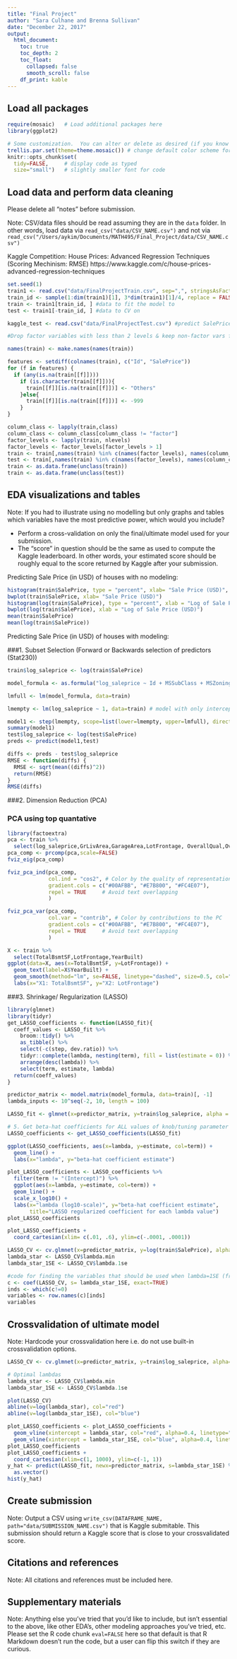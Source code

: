 ```yaml
---
title: "Final Project"
author: "Sara Culhane and Brenna Sullivan"
date: "December 22, 2017"
output:
  html_document:
    toc: true
    toc_depth: 2
    toc_float:
      collapsed: false
      smooth_scroll: false
    df_print: kable
---
```





## Load all packages

```r
require(mosaic)   # Load additional packages here 
library(ggplot2)

# Some customization.  You can alter or delete as desired (if you know what you are doing).
trellis.par.set(theme=theme.mosaic()) # change default color scheme for lattice
knitr::opts_chunk$set(
  tidy=FALSE,     # display code as typed
  size="small")   # slightly smaller font for code
```



## Load data and perform data cleaning

Please delete all "notes" before submission.

Note: CSV/data files should be read assuming they are in the `data` folder. In
other words, load data via `read_csv("data/CSV_NAME.csv")` and not via
`read_csv("/Users/aykim/Documents/MATH495/Final_Project/data/CSV_NAME.csv")`

Kaggle Competition: House Prices: Advanced Regression Techniques (Scoring Mechinism: RMSE)
https://www.kaggle.com/c/house-prices-advanced-regression-techniques

```r
set.seed(1)
train1 <- read.csv("data/FinalProjectTrain.csv", sep=",", stringsAsFactors = F)
train_id <- sample(1:dim(train1)[1], 3*dim(train1)[1]/4, replace = FALSE)
train <- train1[train_id, ] #data to fit the model to
test <- train1[-train_id, ] #data to CV on

kaggle_test <- read.csv("data/FinalProjectTest.csv") #predict SalePrice for kaggle submission
```


```r
#Drop factor variables with less than 2 levels & keep non-factor vars from Kaggle Competition discusstion(https://www.kaggle.com/c/house-prices-advanced-regression-techniques/discussion/24399)

names(train) <- make.names(names(train))

features <- setdiff(colnames(train), c("Id", "SalePrice"))
for (f in features) {
  if (any(is.na(train[[f]]))) 
    if (is.character(train[[f]])){ 
      train[[f]][is.na(train[[f]])] <- "Others"
    }else{
      train[[f]][is.na(train[[f]])] <- -999  
    }
}

column_class <- lapply(train,class)
column_class <- column_class[column_class != "factor"]
factor_levels <- lapply(train, nlevels)
factor_levels <- factor_levels[factor_levels > 1]
train <- train[,names(train) %in% c(names(factor_levels), names(column_class))]
test <- train[,names(train) %in% c(names(factor_levels), names(column_class))]
train <- as.data.frame(unclass(train))
train <- as.data.frame(unclass(test))
```

## EDA visualizations and tables

Note: If you had to illustrate using no modelling but only graphs and tables which
variables have the most predictive power, which would you include?

* Perform a cross-validation on only the final/ultimate model used for your
submission.
* The "score" in question should be the same as used to compute the Kaggle
leaderboard. In other words, your estimated score should be roughly equal to the
score returned by Kaggle after your submission.

Predicting Sale Price (in USD) of houses with no modeling:

```r
histogram(train$SalePrice, type = "percent", xlab= "Sale Price (USD)", ylab= "Percent of Homes") #skewed right, not normal
bwplot(train$SalePrice, xlab= "Sale Price (USD)")
histogram(log(train$SalePrice), type = "percent", xlab = "Log of Sale Price (USD)", ylab = "Percent of Homes") #much more normal when logSalePrice is used
bwplot(log(train$SalePrice), xlab = "Log of Sale Price (USD)")
mean(train$SalePrice)
mean(log(train$SalePrice))
```

Predicting Sale Price (in USD) of houses with modeling:

###1. Subset Selection (Forward or Backwards selection of predictors (Stat230))

```r
train$log_saleprice <- log(train$SalePrice)

model_formula <- as.formula("log_saleprice ~ Id + MSSubClass + MSZoning + LotFrontage + LotArea + Street + Alley + LotShape + LandContour + LotConfig + LandSlope + Neighborhood + Condition1 + Condition2+ BldgType + HouseStyle + OverallQual + OverallCond + YearBuilt +YearRemodAdd + RoofStyle + RoofMatl + Exterior1st + Exterior2nd + MasVnrType + MasVnrArea + ExterQual + ExterCond + Foundation + BsmtCond + BsmtExposure + BsmtFinType1 + BsmtFinSF1 + BsmtFinType2 + BsmtFinSF2 + BsmtUnfSF + TotalBsmtSF + Heating + HeatingQC + CentralAir + Electrical + X1stFlrSF + X2ndFlrSF + LowQualFinSF + GrLivArea + BsmtFullBath +BsmtHalfBath + FullBath + HalfBath + BedroomAbvGr + KitchenAbvGr + KitchenQual + TotRmsAbvGrd + Functional + Fireplaces + FireplaceQu + GarageType + GarageYrBlt + GarageFinish + GarageCars + GarageArea + GarageQual + PavedDrive + WoodDeckSF + OpenPorchSF + EnclosedPorch + X3SsnPorch + ScreenPorch + PoolArea + PoolQC + Fence + MiscFeature + MiscVal + MoSold + YrSold + SaleType + SaleCondition")
```


```r
lmfull <- lm(model_formula, data=train)

lmempty <- lm(log_saleprice ~ 1, data=train) # model with only intercept
```

```r
model1 <- step(lmempty, scope=list(lower=lmempty, upper=lmfull), direction="forward")
summary(model1)
test$log_saleprice <- log(test$SalePrice)
preds <- predict(model1,test)

diffs <- preds - test$log_saleprice
RMSE <- function(diffs) {
  RMSE <- sqrt(mean((diffs)^2))
  return(RMSE)
}
RMSE(diffs)
```


###2. Dimension Reduction (PCA)

### PCA using top quantative 

```r
library(factoextra)
pca <- train %>% 
  select(log_saleprice,GrLivArea,GarageArea,LotFrontage, OverallQual,OverallCond,BsmtFinSF1,BsmtFinSF2,TotalBsmtSF,TotRmsAbvGrd,PoolArea,YearBuilt,YearRemodAdd)
pca_comp <- prcomp(pca,scale=FALSE)
fviz_eig(pca_comp)

fviz_pca_ind(pca_comp,
             col.ind = "cos2", # Color by the quality of representation
             gradient.cols = c("#00AFBB", "#E7B800", "#FC4E07"),
             repel = TRUE     # Avoid text overlapping
             )

fviz_pca_var(pca_comp,
             col.var = "contrib", # Color by contributions to the PC
             gradient.cols = c("#00AFBB", "#E7B800", "#FC4E07"),
             repel = TRUE     # Avoid text overlapping
             )
```

```r
X <- train %>% 
  select(TotalBsmtSF,LotFrontage,YearBuilt)
ggplot(data=X, aes(x=TotalBsmtSF, y=LotFrontage)) +
  geom_text(label=X$YearBuilt) +
  geom_smooth(method="lm", se=FALSE, linetype="dashed", size=0.5, col="black") +
  labs(x="X1: TotalBsmtSF", y="X2: LotFrontage")
```

###3. Shrinkage/ Regularization (LASSO)
```r
library(glmnet)
library(tidyr)
get_LASSO_coefficients <- function(LASSO_fit){
  coeff_values <- LASSO_fit %>% 
    broom::tidy() %>% 
    as_tibble() %>% 
    select(-c(step, dev.ratio)) %>% 
    tidyr::complete(lambda, nesting(term), fill = list(estimate = 0)) %>% 
    arrange(desc(lambda)) %>% 
    select(term, estimate, lambda)
  return(coeff_values)
}

predictor_matrix <- model.matrix(model_formula, data=train)[, -1]
lambda_inputs <- 10^seq(-2, 10, length = 100)

LASSO_fit <- glmnet(x=predictor_matrix, y=train$log_saleprice, alpha = 1, lambda = lambda_inputs)

# 5. Get beta-hat coefficients for ALL values of knob/tuning parameter lambda
LASSO_coefficients <- get_LASSO_coefficients(LASSO_fit)

ggplot(LASSO_coefficients, aes(x=lambda, y=estimate, col=term)) +
  geom_line() +
  labs(x="lambda", y="beta-hat coefficient estimate")
```

```r
plot_LASSO_coefficients <- LASSO_coefficients %>% 
  filter(term != "(Intercept)") %>% 
  ggplot(aes(x=lambda, y=estimate, col=term)) +
  geom_line() +
  scale_x_log10() +
  labs(x="lambda (log10-scale)", y="beta-hat coefficient estimate",
       title="LASSO regularized coefficient for each lambda value")
plot_LASSO_coefficients
```

```r
plot_LASSO_coefficients +
  coord_cartesian(xlim= c(.01, .6), ylim=c(-.0001, .0001))
```

```r
LASSO_CV <- cv.glmnet(x=predictor_matrix, y=log(train$SalePrice), alpha=1, lambda=lambda_inputs)
lambda_star <- LASSO_CV$lambda.min
lambda_star_1SE <- LASSO_CV$lambda.1se

#code for finding the variables that should be used when lambda=1SE (from stack exchange)
c <- coef(LASSO_CV, s= lambda_star_1SE, exact=TRUE)
inds <- which(c!=0)
variables <- row.names(c)[inds]
variables
```



## Crossvalidation of ultimate model

Note: Hardcode your crossvalidation here i.e. do not use built-in crossvalidation
options.

```r
LASSO_CV <- cv.glmnet(x=predictor_matrix, y=train$log_saleprice, alpha=1, lambda=lambda_inputs)

# Optimal lambdas
lambda_star <- LASSO_CV$lambda.min
lambda_star_1SE <- LASSO_CV$lambda.1se

```

```r
plot(LASSO_CV)
abline(v=log(lambda_star), col="red")
abline(v=log(lambda_star_1SE), col="blue")

plot_LASSO_coefficients <- plot_LASSO_coefficients +
  geom_vline(xintercept = lambda_star, col="red", alpha=0.4, linetype="dashed") +
  geom_vline(xintercept = lambda_star_1SE, col="blue", alpha=0.4, linetype="dashed")
plot_LASSO_coefficients
plot_LASSO_coefficients +
  coord_cartesian(xlim=c(1, 1000), ylim=c(-1, 1))
y_hat <- predict(LASSO_fit, newx=predictor_matrix, s=lambda_star_1SE) %>% 
  as.vector()
hist(y_hat)
```





## Create submission

Note: Output a CSV using `write_csv(DATAFRAME_NAME, path="data/SUBMISSION_NAME.csv")`
that is Kaggle submitable. This submission should return a Kaggle score that is
close to your crossvalidated score.



## Citations and references

Note: All citations and references must be included here.



## Supplementary materials

Note: Anything else you've tried that you'd like to include, but isn't essential to
the above, like other EDA's, other modeling approaches you've tried, etc. Please
set the R code chunk `eval=FALSE` here so that default is that R Markdown
doesn't run the code, but a user can flip this switch if they are curious.

```r


```




